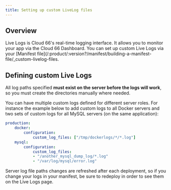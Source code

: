 ```yaml
---
title: Setting up custom LiveLog files 
---
```


## Overview

Live Logs is Cloud 66's real-time logging interface. It allows you to monitor your app via the Cloud 66 Dashboard. You can set up custom Live Logs via your [Manifest file](/:product/:version?/manifest/building-a-manifest-file/_custom-livelog-files.

## Defining custom Live Logs

All log paths specified **must exist on the server before the logs will work**, so you must create the directories manually where needed.

You can have multiple custom logs defined for different server roles. For instance the example below to add custom logs to all Docker servers and two sets of custom logs for all MySQL servers (on the same application):

```yaml
production:
    docker:
        configuration:
            custom_log_files: ["/tmp/dockerlogs/*/*.log"]
    mysql:
        configuration:
            custom_log_files:
            - "/another_mysql_dump_log/*.log"
            - "/var/log/mysql/error.log"
```

<Callout type="info" title="Log file paths">
Server log file paths changes are refreshed after each deployment, so if you change your logs in your manifest, be sure to redeploy in order to see them on the Live Logs page. 
</Callout>